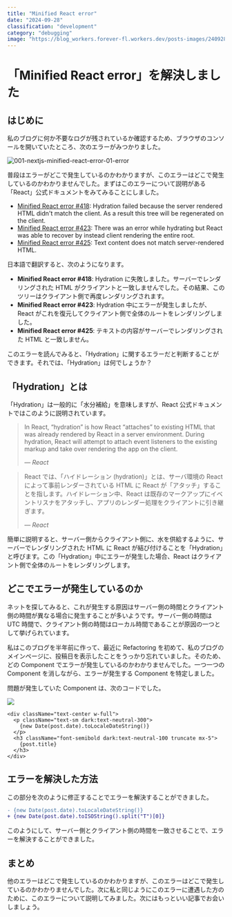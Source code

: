 ---
title: "Minified React error"
date: "2024-09-28"
classification: "development"
category: "debugging"
image: "https://blog_workers.forever-fl.workers.dev/posts-images/240928-01.webp"
---

# 「Minified React error」を解決しました

## はじめに

私のブログに何か不要なログが残されているか確認するため、ブラウザのコンソールを開いていたところ、次のエラーがみつかりました。

![001-nextjs-minified-react-error-01-error](https://blog_workers.forever-fl.workers.devposts-images/240928-01.webp)

普段はエラーがどこで発生しているのかわかりますが、このエラーはどこで発生しているのかわかりませんでした。まずはこのエラーについて説明がある「React」公式ドキュメントをみてみることにしました。

- [Minified React error #418](https://react.dev/errors/425): Hydration failed because the server rendered HTML didn't match the client. As a result this tree will be regenerated on the client.
- [Minified React error #423](https://react.dev/errors/425): There was an error while hydrating but React was able to recover by instead client rendering the entire root.
- [Minified React error #425](https://react.dev/errors/425): Text content does not match server-rendered HTML.

日本語で翻訳すると、次のようになります。

- **Minified React error #418**: Hydration に失敗しました。サーバーでレンダリングされた HTML がクライアントと一致しませんでした。その結果、このツリーはクライアント側で再度レンダリングされます。
- **Minified React error #423**: Hydration 中にエラーが発生しましたが、React がこれを復元してクライアント側で全体のルートをレンダリングしました。
- **Minified React error #425**: テキストの内容がサーバーでレンダリングされた HTML と一致しません。

このエラーを読んでみると、「Hydration」に関するエラーだと判断することができます。それでは、「Hydration」は何でしょうか？

## 「Hydration」とは

「Hydration」は一般的に「水分補給」を意味しますが、React 公式ドキュメントではこのように説明されています。

> In React, “hydration” is how React “attaches” to existing HTML that was already rendered by React in a server environment. During hydration, React will attempt to attach event listeners to the existing markup and take over rendering the app on the client.
>
> <cite>— React</cite>

> React では、「ハイドレーション (hydration)」とは、サーバ環境の React によって事前レンダーされている HTML に React が「アタッチ」することを指します。ハイドレーション中、React は既存のマークアップにイベントリスナをアタッチし、アプリのレンダー処理をクライアントに引き継ぎます。
>
> <cite>— React</cite>

簡単に説明すると、サーバー側からクライアント側に、水を供給するように、サーバーでレンダリングされた HTML に React が結び付けることを「Hydration」と呼びます。この「Hydration」中にエラーが発生した場合、React はクライアント側で全体のルートをレンダリングします。

## どこでエラーが発生しているのか

ネットを探してみると、これが発生する原因はサーバー側の時間とクライアント側の時間が異なる場合に発生することが多いようです。サーバー側の時間は UTC 時間で、クライアント側の時間はローカル時間であることが原因の一つとして挙げられています。

私はこのブログを半年前に作って、最近に Refactoring を初めて、私のブログのメインページに、投稿日を表示したことをうっかり忘れていました。そのため、どの Component でエラーが発生しているのかわかりませんでした。一つ一つの Component を消しながら、エラーが発生する Component を特定しました。

問題が発生していた Component は、次のコードでした。

![](https://blog_workers.forever-fl.workers.dev/posts-images/240928-02.webp)

```tsx title="AllCategory.tsx" showLineNumbers
<div className="text-center w-full">
  <p className="text-sm dark:text-neutral-300">
    {new Date(post.date).toLocaleDateString()}
  </p>
  <h3 className="font-semibold dark:text-neutral-100 truncate mx-5">
    {post.title}
  </h3>
</div>
```

## エラーを解決した方法

この部分を次のように修正することでエラーを解決することができました。

```diff title="AllCategory.tsx"
- {new Date(post.date).toLocaleDateString()}
+ {new Date(post.date).toISOString().split("T")[0]}
```

このようにして、サーバー側とクライアント側の時間を一致させることで、エラーを解決することができました。

## まとめ

他のエラーはどこで発生しているのかわかりますが、このエラーはどこで発生しているのかわかりませんでした。次に私と同じようにこのエラーに遭遇した方のために、このエラーについて説明してみました。次にはもっといい記事でお会いしましょう。

